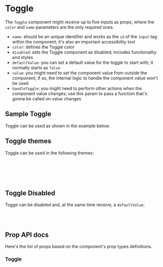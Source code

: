 

<Meta title="Components | Toggle" component={Toggle} />

# Toggle

The `Toggle` component might receive up to five inputs as props, where the `color` and `name` parameters are the only required ones.
- `name`: should be an unique identifier and works as the `id` of the `input` tag within the component; it's also an important accessibility tool
- `color`: defines the Toggle color
- `disabled`: sets the Toggle component as disabled; includes functionality and styles
- `defaultValue`: you can set a default value for the toggle to start with; it normally starts as `false`
- `value`: you might need to set the component value from outside the component; if so, the internal logic to handle the component value won't be used
- `handleToggle`: you might need to perform other actions when the component value changes; use this param to pass a function that's gonna be called on value changes

## Sample Toggle
Toggle can be used as shown in the example below:


<Preview>
  <Story name="Sample Toggle">
    <Toggle name="sample-toggle-1" />
  </Story>
</Preview>

## Toggle themes
Toggle can be used in the following themes:

<Preview>
  <Story name="Sample Toggle Themes">
    <Fragment>
      <Toggle name="sample-toggle-teal" theme="teal"/><br /><br />
      <Toggle name="sample-toggle-purple" theme="purple" defaultValue="checked" /><br /><br />
    </Fragment>
  </Story>
</Preview>

## Toggle Disabled
Togge can be disabled and, at the same time receive, a `defaultValue`:

<Preview>
  <Story name="Sample Toggle Disabled">
    <Fragment>
      <Toggle name="sample-toggle-disabled" disabled /><br /><br />
      <Toggle name="sample-toggle-disabled" disabled value="checked"/>
    </Fragment>
  </Story>
</Preview>

## Prop API docs

Here's the list of props based on the component's prop types definitions.
### Toggle
<Props of={Toggle} />
